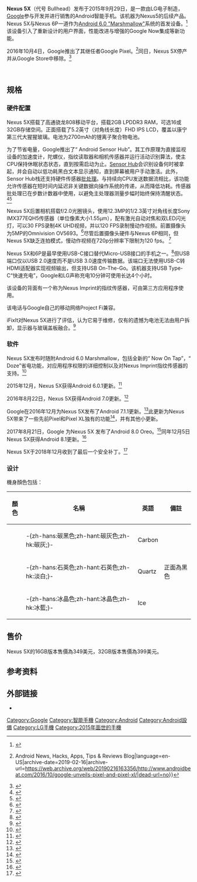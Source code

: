 {{NoteTA
| G1=IT
}}

{{Infobox Mobile
| name          = Nexus 5X
| image         = Nexus 5X (White).jpg
| codename      = Bullhead
| developer     = [[Google|Google]], [[LG电子|LG电子]]
| manufacturer  = [[LG电子|LG电子]] 
| series        = [[Google_Nexus|Google Nexus]]
| networks      = {{collapsible list|2G/3G/4G LTE<br />GSM/EDGE: 850/900/1800/1900 MHz<br />'''北美版（LG-H790）'''<br />
UMTS/WCDMA bands: 1/2/4/5/8<br />
CDMA band class: 0/1/10<br />
LTE (FDD) bands: 1/2/3/4/5/7/12/13/17/20/25/26/29<br />
LTE (TDD) bands: 41<br />
'''香港版（LG-H798）'''<br />
UMTS/WCDMA bands: 1/2/5/8<br />
LTE (FDD) bands: 1/3/7/8/26<br />
LTE (TDD) bands: 38/40/41<br />
'''国际版（LG-H791）'''<br />
UMTS/WCDMA bands: 1/2/4/5/6/8/9/19<br />
LTE (FDD) bands: 1/2/3/4/5/7/8/9/17/18/19/20/26/28<br />
LTE (TDD) bands: 38/40/41}}
| released      = {{Start date and age|2015|09|29}}
| available     = {{Collapsible list|title={{Start date|2015|09|29}}
|1={{flag|Japan}}
|2={{flag|United Kingdom}}
|3={{flag|United States}}
|4={{flag|Ireland}}
|5={{flag|Canada}}
|6={{flag|South Korea}}
}}
{{Collapsible list|title={{Start date|2015|10|13}}
|1={{flag|India}}
}}
{{Collapsible list|title={{Start date|2015|11|2}}
|1={{flag|Hong Kong}}
}}
{{Collapsible list|title={{Start date|2015|11|23}}
|1={{flag|Taiwan}}
}}
| predecessor   = [[Nexus_5|Nexus 5]]
| successor     = 
| related       = [[Nexus_6P|Nexus 6P]]
| type          = [[智能手机|智能手机]]
| size    = 长度: {{convert|147.0|mm|in|abbr=on}}<br />宽度: {{convert|72.6|mm|in|abbr=on}}<br />厚度: {{convert|7.9|mm|in|abbr=on}}
| weight        = {{convert|136|g|oz|2|abbr=on}}
| os            = [[Android_Marshmallow|Android 6.0]]（官方支持升级至Android 8.1.0）
| soc           = [[Qualcomm|Qualcomm]] [[Snapdragon|Snapdragon]] 808
| cpu           = 1.8 GHz 六核 64位ARMv8-A
| gpu           = [[Adreno|Adreno]] 418
| memory        = 2 GB [[LPDDR3|LPDDR3]]
| storage       = 16 GB 或 32 GB
| battery       = 2,700 [[毫安时|mAh]]，[[鋰離子聚合物電池|锂聚电池]]
| display       = {{convert|5.2|in|mm|abbr=on}}，1920 x 1080 (432 [[每英寸像素|ppi]]) <br>[[1080p|1080p Full HD]]，[[康寧公司|康寧]]第3代[[大猩猩玻璃|大猩猩玻璃]]的[[IPS|IPS]] [[LCD|LCD]]面板 
| rear_camera   = 12.3[[畫素|百万像素]]，f/2.0[[光圈|光圈]]，1.55µm像素尺寸，双LED闪光灯，红外激光辅助自动对焦
| front_camera  = 5[[畫素|百万像素]]，f/2.0光圈，1.4µm像素尺寸
| website       = {{url|https://www.google.com/nexus/5x}}
}}

'''Nexus 5X'''（代号 Bullhead）发布于2015年9月29日，是一款由LG电子制造，[[Google|Google]]参与开发并进行销售的Android智能手机。该机器为Nexus5的后续产品。Nexus 5X与Nexus 6P一道作为[[Android_Marshmallow|Android 6.0 "Marshmallow"]]系统的首发设备。<ref>{{cite web|last1=Hall|first1=|title=谷歌发布Nexus 5X和Nexus 6P智能手机 LG和华为分别代工|url=http://tech.caijing.com.cn/20150930/3977828.shtml|accessdate=2015-09-30|date=2015-09-30|deadurl=yes|archiveurl=https://web.archive.org/web/20151001170444/http://tech.caijing.com.cn/20150930/3977828.shtml|archivedate=2015-10-01}}</ref>该设备引入了重新设计的用户界面，性能改进与增强的Google Now集成等新功能。

2016年10月4日，Google推出了其继任者Google Pixel。<ref>{{Cite web|title=Google Unveils Pixel and Pixel XL with Snapdragon 821 Chipset, Android 7.1 Nougat, and Google Assistant|url=https://www.androidbeat.com/2016/10/google-unveils-pixel-and-pixel-xl/|accessdate=2020-03-13|date=2016-10-04|work=Android Beat {{!}} Android News, Hacks, Apps, Tips & Reviews Blog|language=en-US|archive-date=2019-02-16|archive-url=https://web.archive.org/web/20190216163356/http://www.androidbeat.com/2016/10/google-unveils-pixel-and-pixel-xl/|dead-url=no}}</ref>同日，Nexus 5X停产并从Google Store中移除。<ref>{{Cite web|title=Nexus 5X and 6P removed from Google Store, NVIDIA Shield and VR headsets gone too|url=https://www.androidpolice.com/2016/10/04/nexus-5x-6p-removed-google-store-nvidia-shield-vr-headsets-gone/|accessdate=2020-03-13|date=2016-10-04|work=Android Police|language=en-US|archive-date=2018-07-14|archive-url=https://web.archive.org/web/20180714151141/https://www.androidpolice.com/2016/10/04/nexus-5x-6p-removed-google-store-nvidia-shield-vr-headsets-gone/|dead-url=no}}</ref>

<br />

== 规格 ==

=== 硬件配置 ===
Nexus 5X搭载了高通骁龙808移动平台，搭载2GB LPDDR3 RAM，可选16或32GB存储空间。正面搭载了5.2英寸（对角线长度）FHD IPS LCD，覆盖以康宁第三代大猩猩玻璃。电池为2700mAh的锂离子聚合物电池。

为了节省电量，Google推出了“ Android Sensor Hub”。其工作原理为直接监视设备的加速度计，陀螺仪，指纹读取器和相机传感器并运行活动识别算法，使主CPU保持休眠状态状态，直到按需启动为止。[[Sensor_Hub|Sensor Hub]]会识别设备何时被拿起，并会自动以低功耗黑白文本显示通知，直到屏幕被用户手动激活。此外，Sensor Hub栈还支持硬件传感器[[批处理|批处理]]。与持续向CPU发送数据流相比，该功能允许传感器在短时间内延迟非关键数据向操作系统的传递，从而降低功耗。传感器批处理已在步数计数器中使用，以避免主处理器测量步幅时始终保持清醒状态。<ref>{{Cite web|title=Google's Android Sensor Hub knows how your Nexus is moving|url=https://www.engadget.com/2015-09-29-google-android-sensor-hub.html|accessdate=2020-04-10|work=Engadget|language=en|archive-date=2021-08-14|archive-url=https://web.archive.org/web/20210814092038/https://www.engadget.com/2015-09-29-google-android-sensor-hub.html}}</ref><ref>{{Cite web|title=The New Android Sensor Hub Will Significantly Improve Idle Battery Life While Doing More With Sensor Data|url=https://www.androidpolice.com/2015/09/29/the-new-android-sensor-hub-will-significantly-improve-idle-battery-life-while-doing-more-with-sensor-data/|accessdate=2020-04-10|date=2015-09-29|work=Android Police|language=en-US|archive-date=2018-10-28|archive-url=https://web.archive.org/web/20181028033755/https://www.androidpolice.com/2015/09/29/the-new-android-sensor-hub-will-significantly-improve-idle-battery-life-while-doing-more-with-sensor-data/|dead-url=no}}</ref>

Nexus 5X后置相机搭载f/2.0光圈镜头，使用12.3MP的1/2.3英寸对角线长度Sony IMX377EQH5传感器（单位像素大小1.55μm），配有激光自动对焦和双LED闪光灯，可以30 FPS录制4K UHD视频，并以120 FPS录制慢动作视频。前置摄像头为5MP的Omnivision OV5693。<ref>{{Cite web|title=Nexus 5X hands-on: a look at Google’s new affordable phone|url=https://www.androidauthority.com/nexus-5x-hands-on-645577/|accessdate=2020-04-10|date=2015-09-29|work=Android Authority|language=en-US|archive-date=2019-12-29|archive-url=https://web.archive.org/web/20191229220329/https://www.androidauthority.com/nexus-5x-hands-on-645577/|dead-url=no}}</ref>尽管后置摄像头硬件与Nexus 6P相同，但Nexus 5X缺乏连拍模式，慢动作视频在720p分辨率下限制为120 fps。 <ref>{{Cite web|title=Nexus 5X review|url=https://www.theverge.com/2015/10/20/9570815/google-nexus-5x-review|accessdate=2020-04-10|date=2015-10-20|last=Seifert|first=Dan|work=The Verge|language=en|archive-date=2020-06-01|archive-url=https://web.archive.org/web/20200601074900/https://www.theverge.com/2015/10/20/9570815/google-nexus-5x-review|dead-url=no}}</ref>

Nexus 5X和6P是最早使用USB-C接口替代Micro-USB接口的手机之一。<ref>{{Cite web|title=Google’s Nexus didn’t just pull an Apple with USB-C|url=https://www.slashgear.com/googles-nexus-didnt-just-pull-an-apple-with-usb-c-02407644/|accessdate=2020-04-10|date=2015-10-02|work=SlashGear|language=en-US|archive-date=2019-04-20|archive-url=https://web.archive.org/web/20190420200848/https://www.slashgear.com/googles-nexus-didnt-just-pull-an-apple-with-usb-c-02407644/|dead-url=no}}</ref>但USB端口仅以USB 2.0速度而不是USB 3.0速度传输数据。该端口无法使用USB-C转HDMI适配器实现视频输出，但支持USB On-The-Go。该机器支持USB Type-C“快速充电”，Google和LG声称充电10分钟可使用长达4个小时。

该设备的背面有一个称为Nexus Imprint的指纹传感器，可由第三方应用程序使用。

该电话与Google自己的移动网络Project Fi兼容。

iFixIt对Nexus 5X进行了评估，认为它易于维修，仅有的遗憾为电池无法由用户拆卸，显示器与玻璃盖板融合。<ref>{{Cite web|title=LG Nexus 5X is quite easy to repair according to iFixit|url=https://www.gsmarena.com/lg_nexus_5x_is_quite_easy_to_repair_according_to_ifixit_-blog-14631.php|accessdate=2020-04-10|work=GSMArena.com|language=en-US|archive-date=2019-04-17|archive-url=https://web.archive.org/web/20190417053534/https://www.gsmarena.com/lg_nexus_5x_is_quite_easy_to_repair_according_to_ifixit_-blog-14631.php|dead-url=no}}</ref>

=== 软件 ===
Nexus 5X发布时随附Android 6.0 Marshmallow，包括全新的“ Now On Tap”，“ Doze”省电功能，对应用程序权限的详细控制以及对Nexus Imprint指纹传感器的支持。<ref>{{Cite web|title=Android – Marshmallow|url=https://www.android.com/versions/marshmallow-6-0/|accessdate=2020-04-12|work=Android|language=en|archive-date=2019-06-09|archive-url=https://web.archive.org/web/20190609104214/https://www.android.com/versions/marshmallow-6-0/|dead-url=yes}}</ref>

2015年12月，Nexus 5X获得Android 6.0.1更新。<ref>{{Cite web|title=Android 6.0.1 Marshmallow With New Emoji Available For Nexus 6P, Nexus 5X, Nexus 6, Nexus 5, Nexus 9, Nexus 7 (2013)|url=https://www.ibtimes.com/android-601-marshmallow-new-emoji-available-nexus-6p-nexus-5x-nexus-6-nexus-5-nexus-9-2215346|accessdate=2020-04-12|date=2015-12-08|last=Sivanandan|first=Anvinraj|work=International Business Times|archive-date=2020-08-07|archive-url=https://web.archive.org/web/20200807052231/https://www.ibtimes.com/android-601-marshmallow-new-emoji-available-nexus-6p-nexus-5x-nexus-6-nexus-5-nexus-9-2215346|dead-url=no}}</ref>

2016年8月22日，Nexus 5X获得Android 7.0更新。<ref>{{Cite web|title=Android 7.0 Nougat is rolling out to Nexus devices starting today|url=https://www.androidpolice.com/2016/08/22/android-7-0-nougat-rolling-nexus-devices-starting-today/|accessdate=2020-04-12|date=2016-08-22|work=Android Police|language=en-US|archive-date=2020-05-13|archive-url=https://web.archive.org/web/20200513181211/https://www.androidpolice.com/2016/08/22/android-7-0-nougat-rolling-nexus-devices-starting-today/|dead-url=no}}</ref>

Google在2016年12月为Nexus 5X发布了Android 7.1.1更新。<ref>{{Cite web|title=https://www.technobuffalo.com/2016/12/05/android-7-1-1-for-pixel-and-nexus-out-now-adds-new-features/|url=https://www.technobuffalo.com/2016/12/05/android-7-1-1-for-pixel-and-nexus-out-now-adds-new-features/|accessdate=|author=|date=|format=|publisher=|language=|archive-url=https://web.archive.org/web/20171010210813/https://www.technobuffalo.com/2016/12/05/android-7-1-1-for-pixel-and-nexus-out-now-adds-new-features/|archive-date=2017-10-10|dead-url=yes}}</ref>此更新为Nexus 5X带来了一些先前Pixel和Pixel XL独有的功能<ref>{{Cite web|title=Android 7.1.1 in pictures: Nexus versus Pixel|url=https://arstechnica.com/gadgets/2016/12/android-7-1-1-in-pictures-nexus-versus-pixel/|accessdate=2020-04-12|date=2016-12-06|last=Amadeo|first=Ron|work=Ars Technica|language=en-us|archive-date=2020-04-12|archive-url=https://web.archive.org/web/20200412013827/https://arstechnica.com/gadgets/2016/12/android-7-1-1-in-pictures-nexus-versus-pixel/|dead-url=no}}</ref>，并有其他小更新。

2017年8月21日，Google 为Nexus 5X 发布了Android 8.0 Oreo。<ref>{{Cite web|title=Google releases Android 8.0 Oreo factory images for Pixel, Nexus as OTA fails for many [Update: Fixed]|url=https://9to5google.com/2017/08/21/google-android-8-oreo-factory-pixel-nexus/|accessdate=2020-04-12|date=2017-08-21|last=Li|first=Abner|work=9to5Google|language=en-US|archive-date=2019-12-21|archive-url=https://web.archive.org/web/20191221151653/https://9to5google.com/2017/08/21/google-android-8-oreo-factory-pixel-nexus/|dead-url=no}}</ref>同年12月5日Nexus 5X获得Android 8.1更新。<ref>{{Cite web|title=Android 8.1 OTA files and factory images are now live|url=https://www.androidpolice.com/2017/12/05/android-8-1-ota-files-factory-images-now-live/|accessdate=2020-04-12|date=2017-12-05|work=Android Police|language=en-US|archive-date=2020-04-12|archive-url=https://web.archive.org/web/20200412013828/https://www.androidpolice.com/2017/12/05/android-8-1-ota-files-factory-images-now-live/|dead-url=no}}</ref>

Nexus 5X于2018年12月收到了最后一个安全补丁。<ref>{{Cite web|title=[Update: Not dead yet] Death of the Nexus: Final guaranteed OTA updates hit Nexus 6P and 5X|url=https://9to5google.com/2018/11/07/nexus-6p-and-5x-final-guaranteed-updates/|accessdate=2020-04-12|date=2018-11-07|last=Wilde|first=Damien|work=9to5Google|language=en-US|archive-date=2020-04-12|archive-url=https://web.archive.org/web/20200412013827/https://9to5google.com/2018/11/07/nexus-6p-and-5x-final-guaranteed-updates/|dead-url=no}}</ref>

=== 设计 ===
機身顏色包括：

{| class="wikitable"
|-
!顏色!!名稱!!英語!!備註
|-
|bgcolor="#373536"| || -{zh-hans:碳黑色;zh-hant:碳灰色;zh-hk:碳灰;}- ||Carbon|| rowspan="3" |正面為黑色
|-
|bgcolor="#FFFFFF"| || -{zh-hans:石英色;zh-hant:石英色;zh-hk:淡白;}- ||Quartz
|-
|bgcolor="#a9c6c3"| || -{zh-hans:冰晶色;zh-hant:冰晶色;zh-hk:冰藍;}- ||Ice
|}

== 售价 ==
Nexus 5X的16GB版本售價為349美元，32GB版本售價為399美元。

==参考资料==
{{reflist}}

==外部链接==
*{{官方网站|https://www.google.com/nexus/5x|Nexus 5X}}

{{Nexus}}
{{LG phones}}
{{Android}}
{{Google Inc.}}

[[Category:Google|Category:Google]]
[[Category:智能手機|Category:智能手機]]
[[Category:Android|Category:Android]]
[[Category:Android設備|Category:Android設備]]
[[Category:LG手機|Category:LG手機]]
[[Category:2015年面世的手機|Category:2015年面世的手機]]
